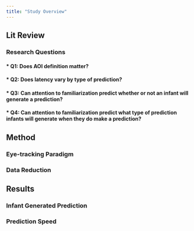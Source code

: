 ```yaml
---
title: "Study Overview"
---
```


## Lit Review

### Research Questions
#### * Q1: Does AOI definition matter?
#### * Q2: Does latency vary by type of prediction?
#### * Q3: Can attention to familiarization predict whether or not an infant will generate a prediction?
#### * Q4: Can attention to familiarization predict what type of prediction infants will generate when they do make a prediction?




## Method

### Eye-tracking Paradigm

### Data Reduction



## Results

### Infant Generated Prediction

### Prediction Speed


  
